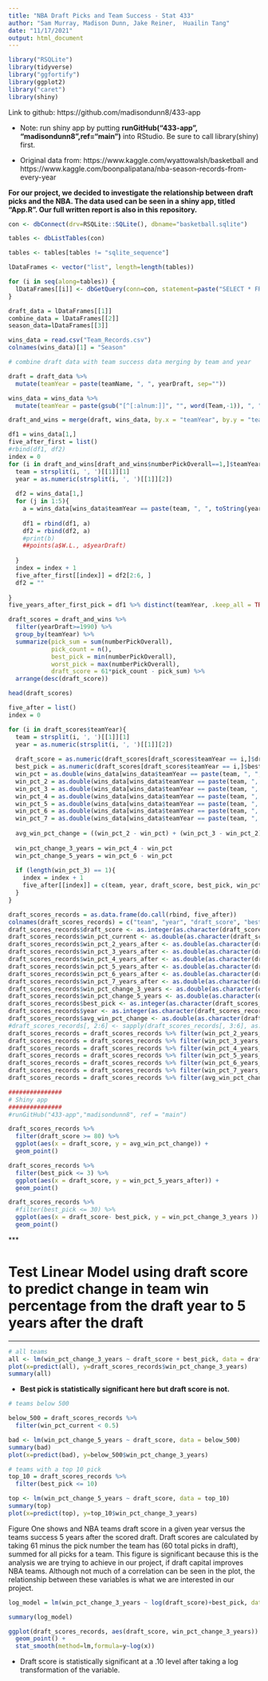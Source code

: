 ```yaml
---
title: "NBA Draft Picks and Team Success - Stat 433"
author: "Sam Murray, Madison Dunn, Jake Reiner,  Huailin Tang"
date: "11/17/2021"
output: html_document
---
```


```r
library("RSQLite")
library(tidyverse)
library("ggfortify")
library(ggplot2)
library("caret")
library(shiny)
```
Link to github: https://github.com/madisondunn8/433-app

- Note: run shiny app by putting **runGitHub("433-app", "madisondunn8",ref="main")** into RStudio. Be sure to call library(shiny) first. 

- Original data from: https://www.kaggle.com/wyattowalsh/basketball and https://www.kaggle.com/boonpalipatana/nba-season-records-from-every-year

**For our project, we decided to investigate the relationship between draft picks and the NBA. The data used can be seen in a shiny app, titled "App.R". Our full written report is also in this repository.**

```r
con <- dbConnect(drv=RSQLite::SQLite(), dbname="basketball.sqlite")

tables <- dbListTables(con)

tables <- tables[tables != "sqlite_sequence"]

lDataFrames <- vector("list", length=length(tables))

for (i in seq(along=tables)) {
  lDataFrames[[i]] <- dbGetQuery(conn=con, statement=paste("SELECT * FROM '", tables[[i]], "'", sep=""))
}

draft_data = lDataFrames[[1]]
combine_data = lDataFrames[[2]]
season_data=lDataFrames[[3]]

wins_data = read.csv("Team_Records.csv")
colnames(wins_data)[1] = "Season"
```

```r
# combine draft data with team success data merging by team and year

draft = draft_data %>% 
  mutate(teamYear = paste(teamName, ", ", yearDraft, sep=""))

wins_data = wins_data %>% 
  mutate(teamYear = paste(gsub("[^[:alnum:]]", "", word(Team,-1)), ", ", substr(Season, 1, 4), sep=""))

draft_and_wins = merge(draft, wins_data, by.x = "teamYear", by.y = "teamYear")
```


```r
df1 = wins_data[1,]
five_after_first = list()
#rbind(df1, df2)
index = 0
for (i in draft_and_wins[draft_and_wins$numberPickOverall==1,]$teamYear){
  team = strsplit(i, ', ')[[1]][1]
  year = as.numeric(strsplit(i, ', ')[[1]][2])
  
  df2 = wins_data[1,]
  for (j in 1:5){
    a = wins_data[wins_data$teamYear == paste(team, ", ", toString(year + j), sep=""),]
    
    df1 = rbind(df1, a)
    df2 = rbind(df2, a)
    #print(b)
    ##points(a$W.L., a$yearDraft)
    
  }
  index = index + 1
  five_after_first[[index]] = df2[2:6, ]
  df2 = ""
  
}
five_years_after_first_pick = df1 %>% distinct(teamYear, .keep_all = TRUE)
```

```r
draft_scores = draft_and_wins %>% 
  filter(yearDraft>=1990) %>% 
  group_by(teamYear) %>% 
  summarize(pick_sum = sum(numberPickOverall), 
            pick_count = n(), 
            best_pick = min(numberPickOverall),
            worst_pick = max(numberPickOverall),
            draft_score = 61*pick_count - pick_sum) %>%
  arrange(desc(draft_score))
```

```r
head(draft_scores)
```

```r
five_after = list()
index = 0

for (i in draft_scores$teamYear){
  team = strsplit(i, ', ')[[1]][1]
  year = as.numeric(strsplit(i, ', ')[[1]][2])
  
  draft_score = as.numeric(draft_scores[draft_scores$teamYear == i,]$draft_score)
  best_pick = as.numeric(draft_scores[draft_scores$teamYear == i,]$best_pick)
  win_pct = as.double(wins_data[wins_data$teamYear == paste(team, ", ", toString(year), sep=""),]$W.L.)
  win_pct_2 = as.double(wins_data[wins_data$teamYear == paste(team, ", ", toString(year + 2), sep=""),]$W.L.)
  win_pct_3 = as.double(wins_data[wins_data$teamYear == paste(team, ", ", toString(year + 3), sep=""),]$W.L.)
  win_pct_4 = as.double(wins_data[wins_data$teamYear == paste(team, ", ", toString(year + 4), sep=""),]$W.L.)
  win_pct_5 = as.double(wins_data[wins_data$teamYear == paste(team, ", ", toString(year + 5), sep=""),]$W.L.)
  win_pct_6 = as.double(wins_data[wins_data$teamYear == paste(team, ", ", toString(year + 6), sep=""),]$W.L.)
  win_pct_7 = as.double(wins_data[wins_data$teamYear == paste(team, ", ", toString(year + 7), sep=""),]$W.L.)
  
  avg_win_pct_change = ((win_pct_2 - win_pct) + (win_pct_3 - win_pct_2) + (win_pct_4 - win_pct_3) + (win_pct_5 - win_pct_4) + (win_pct_6 - win_pct_5) + (win_pct_7 - win_pct_6)) / 6
  
  win_pct_change_3_years = win_pct_4 - win_pct
  win_pct_change_5_years = win_pct_6 - win_pct
  
  if (length(win_pct_3) == 1){
    index = index + 1
    five_after[[index]] = c(team, year, draft_score, best_pick, win_pct_change_3_years, win_pct_change_5_years, win_pct, win_pct_2, win_pct_3, win_pct_4, win_pct_5, win_pct_6, win_pct_7, avg_win_pct_change)
  }
}

draft_scores_records = as.data.frame(do.call(rbind, five_after))
colnames(draft_scores_records) = c("team", "year", "draft_score", "best_pick", "win_pct_change_3_years", "win_pct_change_5_years", "win_pct_current", "win_pct_2_years_after", "win_pct_3_years_after", "win_pct_4_years_after", "win_pct_5_years_after", "win_pct_6_years_after", "win_pct_7_years_after",  "avg_win_pct_change")
draft_scores_records$draft_score <- as.integer(as.character(draft_scores_records$draft_score))
draft_scores_records$win_pct_current <- as.double(as.character(draft_scores_records$win_pct_current))
draft_scores_records$win_pct_2_years_after <- as.double(as.character(draft_scores_records$win_pct_2_years_after))
draft_scores_records$win_pct_3_years_after <- as.double(as.character(draft_scores_records$win_pct_3_years_after))
draft_scores_records$win_pct_4_years_after <- as.double(as.character(draft_scores_records$win_pct_4_years_after))
draft_scores_records$win_pct_5_years_after <- as.double(as.character(draft_scores_records$win_pct_5_years_after))
draft_scores_records$win_pct_6_years_after <- as.double(as.character(draft_scores_records$win_pct_6_years_after))
draft_scores_records$win_pct_7_years_after <- as.double(as.character(draft_scores_records$win_pct_7_years_after))
draft_scores_records$win_pct_change_3_years <- as.double(as.character(draft_scores_records$win_pct_change_3_years))
draft_scores_records$win_pct_change_5_years <- as.double(as.character(draft_scores_records$win_pct_change_5_years))
draft_scores_records$best_pick <- as.integer(as.character(draft_scores_records$best_pick))
draft_scores_records$year <- as.integer(as.character(draft_scores_records$year))
draft_scores_records$avg_win_pct_change <- as.double(as.character(draft_scores_records$avg_win_pct_change))
#draft_scores_records[, 2:6] <- sapply(draft_scores_records[, 3:6], as.double)
draft_scores_records = draft_scores_records %>% filter(win_pct_2_years_after <= 1.00)
draft_scores_records = draft_scores_records %>% filter(win_pct_3_years_after <= 1.00)
draft_scores_records = draft_scores_records %>% filter(win_pct_4_years_after <= 1.00)
draft_scores_records = draft_scores_records %>% filter(win_pct_5_years_after <= 1.00)
draft_scores_records = draft_scores_records %>% filter(win_pct_6_years_after <= 1.00)
draft_scores_records = draft_scores_records %>% filter(win_pct_7_years_after <= 1.00)
draft_scores_records = draft_scores_records %>% filter(avg_win_pct_change <= 200)
```

```r
###############
# Shiny app
###############
#runGitHub("433-app","madisondunn8", ref = "main")
```

```r
draft_scores_records %>% 
  filter(draft_score >= 80) %>%
  ggplot(aes(x = draft_score, y = avg_win_pct_change)) + 
  geom_point()

draft_scores_records %>% 
  filter(best_pick <= 3) %>%
  ggplot(aes(x = draft_score, y = win_pct_5_years_after)) + 
  geom_point()

draft_scores_records %>% 
  #filter(best_pick <= 30) %>%
  ggplot(aes(x = draft_score- best_pick, y = win_pct_change_3_years )) + 
  geom_point()
```




***<h1>Test Linear Model using draft score to predict change in team win percentage from the draft year to 5 years after the draft</h1>***



```r
# all teams
all <- lm(win_pct_change_3_years ~ draft_score + best_pick, data = draft_scores_records)
plot(x=predict(all), y=draft_scores_records$win_pct_change_3_years)
summary(all)
```

- **Best pick is statistically significant here but draft score is not.**

```r
# teams below 500

below_500 = draft_scores_records %>% 
  filter(win_pct_current < 0.5)

bad <- lm(win_pct_change_5_years ~ draft_score, data = below_500)
summary(bad)
plot(x=predict(bad), y=below_500$win_pct_change_3_years)
```

```r
# teams with a top 10 pick
top_10 = draft_scores_records %>% 
  filter(best_pick <= 10)

top <- lm(win_pct_change_5_years ~ draft_score, data = top_10)
summary(top)
plot(x=predict(top), y=top_10$win_pct_change_3_years)
```


Figure One shows and NBA teams draft score in a given year versus the teams success 5 years after the scored draft. Draft scores are calculated by taking 61 minus the pick number the team has (60 total picks in draft), summed for all picks for a team. This figure is significant because this is the analysis we are trying to achieve in our project, if draft capital improves NBA teams. Although not much of a correlation can be seen in the plot, the relationship between these variables is what we are interested in our project. 





```r
log_model = lm(win_pct_change_3_years ~ log(draft_score)+best_pick, data = draft_scores_records)

summary(log_model)

ggplot(draft_scores_records, aes(draft_score, win_pct_change_3_years)) +
  geom_point() +
  stat_smooth(method=lm,formula=y~log(x))
```


- Draft score is statistically significant at a .10 level after taking a log transformation of the variable. 

